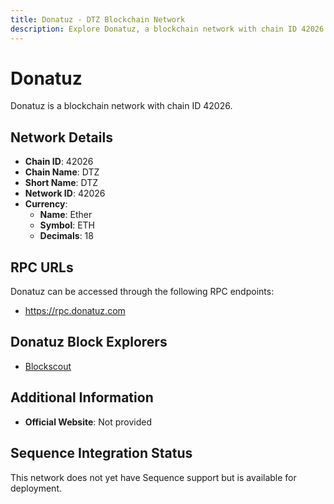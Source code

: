 ```yaml
--- 
title: Donatuz - DTZ Blockchain Network
description: Explore Donatuz, a blockchain network with chain ID 42026. Learn about its native currency, Ether, and how to interact with the network.
---
```


# Donatuz

Donatuz is a blockchain network with chain ID 42026.

## Network Details

- **Chain ID**: 42026
- **Chain Name**: DTZ
- **Short Name**: DTZ
- **Network ID**: 42026
- **Currency**: 
  - **Name**: Ether
  - **Symbol**: ETH
  - **Decimals**: 18

## RPC URLs

Donatuz can be accessed through the following RPC endpoints:

- https://rpc.donatuz.com

## Donatuz Block Explorers

- [Blockscout](https://explorer.donatuz.com)

## Additional Information

- **Official Website**: Not provided

## Sequence Integration Status

This network does not yet have Sequence support but is available for deployment.
